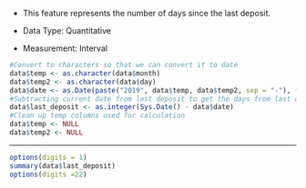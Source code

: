 -   This feature represents the number of days since the last deposit.

-   Data Type: Quantitative

-   Measurement: Interval

```r
#Convert to characters so that we can convert it to date
data$temp <- as.character(data$month)
data$temp2 <- as.character(data$day)
data$date <- as.Date(paste("2019", data$temp, data$temp2, sep = "-"), format = "%Y-%B-%d")
#Subtracting current date from last deposit to get the days from last deposit
data$last_deposit <- as.integer(Sys.Date() - data$date)
#Clean up temp columns used for calculation
data$temp <- NULL
data$temp2 <- NULL

```

------------------------------------------------------------------------

```r
options(digits = 1)
summary(data$last_deposit)
options(digits =22)

```
